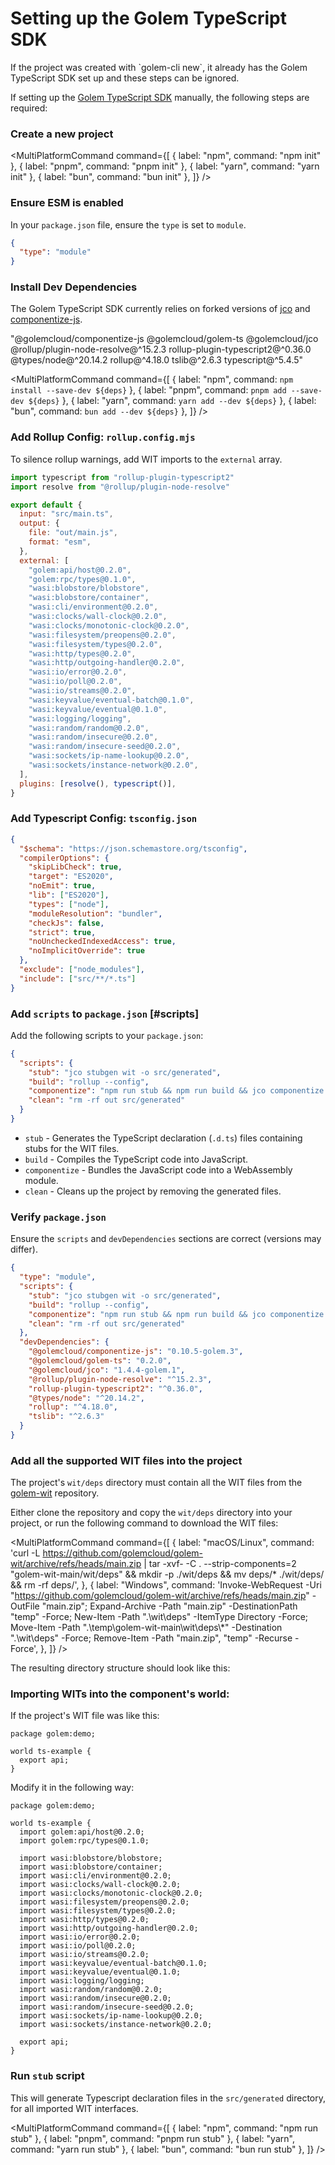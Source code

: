 
# Setting up the Golem TypeScript SDK

<Callout type="warning">
  If the project was created with `golem-cli new`, it already has the Golem TypeScript SDK set up
  and these steps can be ignored.
</Callout>

If setting up the [Golem TypeScript SDK](https://github.com/golemcloud/golem-ts) manually, the following steps are required:

<Steps>

### Create a new project

<MultiPlatformCommand
  command={[
    { label: "npm", command: "npm init" },
    { label: "pnpm", command: "pnpm init" },
    { label: "yarn", command: "yarn init" },
    { label: "bun", command: "bun init" },
  ]}
/>

### Ensure ESM is enabled

In your `package.json` file, ensure the `type` is set to `module`.

```json filename="package.json" {2} copy
{
  "type": "module"
}
```

### Install Dev Dependencies

The Golem TypeScript SDK currently relies on forked versions of [jco](https://github.com/golemcloud/jco) and [componentize-js](https://github.com/golemcloud/componentize-js).

  "@golemcloud/componentize-js @golemcloud/golem-ts @golemcloud/jco @rollup/plugin-node-resolve@^15.2.3 rollup-plugin-typescript2@^0.36.0 @types/node@^20.14.2 rollup@^4.18.0 tslib@^2.6.3 typescript@^5.4.5"

<MultiPlatformCommand
  command={[
    { label: "npm", command: `npm install --save-dev ${deps}` },
    { label: "pnpm", command: `pnpm add --save-dev ${deps}` },
    { label: "yarn", command: `yarn add --dev ${deps}` },
    { label: "bun", command: `bun add --dev ${deps}` },
  ]}
/>

### Add Rollup Config: `rollup.config.mjs`

To silence rollup warnings, add WIT imports to the `external` array.

```js filename="rollup.config.mjs" {10} copy
import typescript from "rollup-plugin-typescript2"
import resolve from "@rollup/plugin-node-resolve"

export default {
  input: "src/main.ts",
  output: {
    file: "out/main.js",
    format: "esm",
  },
  external: [
    "golem:api/host@0.2.0",
    "golem:rpc/types@0.1.0",
    "wasi:blobstore/blobstore",
    "wasi:blobstore/container",
    "wasi:cli/environment@0.2.0",
    "wasi:clocks/wall-clock@0.2.0",
    "wasi:clocks/monotonic-clock@0.2.0",
    "wasi:filesystem/preopens@0.2.0",
    "wasi:filesystem/types@0.2.0",
    "wasi:http/types@0.2.0",
    "wasi:http/outgoing-handler@0.2.0",
    "wasi:io/error@0.2.0",
    "wasi:io/poll@0.2.0",
    "wasi:io/streams@0.2.0",
    "wasi:keyvalue/eventual-batch@0.1.0",
    "wasi:keyvalue/eventual@0.1.0",
    "wasi:logging/logging",
    "wasi:random/random@0.2.0",
    "wasi:random/insecure@0.2.0",
    "wasi:random/insecure-seed@0.2.0",
    "wasi:sockets/ip-name-lookup@0.2.0",
    "wasi:sockets/instance-network@0.2.0",
  ],
  plugins: [resolve(), typescript()],
}
```

### Add Typescript Config: `tsconfig.json`

```json filename="tsconfig.json" copy
{
  "$schema": "https://json.schemastore.org/tsconfig",
  "compilerOptions": {
    "skipLibCheck": true,
    "target": "ES2020",
    "noEmit": true,
    "lib": ["ES2020"],
    "types": ["node"],
    "moduleResolution": "bundler",
    "checkJs": false,
    "strict": true,
    "noUncheckedIndexedAccess": true,
    "noImplicitOverride": true
  },
  "exclude": ["node_modules"],
  "include": ["src/**/*.ts"]
}
```

### Add `scripts` to `package.json` [#scripts]

Add the following scripts to your `package.json`:

```json filename="package.json" {3-6} copy
{
  "scripts": {
    "stub": "jco stubgen wit -o src/generated",
    "build": "rollup --config",
    "componentize": "npm run stub && npm run build && jco componentize -w wit -o out/component_name.wasm out/main.js",
    "clean": "rm -rf out src/generated"
  }
}
```

- `stub` - Generates the TypeScript declaration (`.d.ts`) files containing stubs for the WIT files.
- `build` - Compiles the TypeScript code into JavaScript.
- `componentize` - Bundles the JavaScript code into a WebAssembly module.
- `clean` - Cleans up the project by removing the generated files.

### Verify `package.json`

Ensure the `scripts` and `devDependencies` sections are correct (versions may differ).

```json filename="package.json"
{
  "type": "module",
  "scripts": {
    "stub": "jco stubgen wit -o src/generated",
    "build": "rollup --config",
    "componentize": "npm run stub && npm run build && jco componentize -w wit -o out/component_name.wasm out/main.js",
    "clean": "rm -rf out src/generated"
  },
  "devDependencies": {
    "@golemcloud/componentize-js": "0.10.5-golem.3",
    "@golemcloud/golem-ts": "0.2.0",
    "@golemcloud/jco": "1.4.4-golem.1",
    "@rollup/plugin-node-resolve": "^15.2.3",
    "rollup-plugin-typescript2": "^0.36.0",
    "@types/node": "^20.14.2",
    "rollup": "^4.18.0",
    "tslib": "^2.6.3"
  }
}
```

### Add all the supported WIT files into the project

The project's `wit/deps` directory must contain all the WIT files from the [golem-wit](https://github.com/golemcloud/golem-wit/tree/main/wit/deps) repository.

Either clone the repository and copy the `wit/deps` directory into your project, or run the following command to download the WIT files:

<MultiPlatformCommand
  command={[
    {
      label: "macOS/Linux",
      command:
        'curl -L https://github.com/golemcloud/golem-wit/archive/refs/heads/main.zip | tar -xvf- -C . --strip-components=2 "golem-wit-main/wit/deps" && mkdir -p ./wit/deps && mv deps/* ./wit/deps/ && rm -rf deps/',
    },
    {
      label: "Windows",
      command:
        'Invoke-WebRequest -Uri "https://github.com/golemcloud/golem-wit/archive/refs/heads/main.zip" -OutFile "main.zip"; Expand-Archive -Path "main.zip" -DestinationPath "temp" -Force; New-Item -Path ".\\wit\\deps" -ItemType Directory -Force; Move-Item -Path ".\\temp\\golem-wit-main\\wit\\deps\\*" -Destination ".\\wit\\deps" -Force; Remove-Item -Path "main.zip", "temp" -Recurse -Force',
    },
  ]}
/>

The resulting directory structure should look like this:

<AllWitDeps />

### Importing WITs into the component's world:

If the project's WIT file was like this:

```wit
package golem:demo;

world ts-example {
  export api;
}
```

Modify it in the following way:

```wit
package golem:demo;

world ts-example {
  import golem:api/host@0.2.0;
  import golem:rpc/types@0.1.0;

  import wasi:blobstore/blobstore;
  import wasi:blobstore/container;
  import wasi:cli/environment@0.2.0;
  import wasi:clocks/wall-clock@0.2.0;
  import wasi:clocks/monotonic-clock@0.2.0;
  import wasi:filesystem/preopens@0.2.0;
  import wasi:filesystem/types@0.2.0;
  import wasi:http/types@0.2.0;
  import wasi:http/outgoing-handler@0.2.0;
  import wasi:io/error@0.2.0;
  import wasi:io/poll@0.2.0;
  import wasi:io/streams@0.2.0;
  import wasi:keyvalue/eventual-batch@0.1.0;
  import wasi:keyvalue/eventual@0.1.0;
  import wasi:logging/logging;
  import wasi:random/random@0.2.0;
  import wasi:random/insecure@0.2.0;
  import wasi:random/insecure-seed@0.2.0;
  import wasi:sockets/ip-name-lookup@0.2.0;
  import wasi:sockets/instance-network@0.2.0;

  export api;
}
```

### Run `stub` script

This will generate Typescript declaration files in the `src/generated` directory, for all imported WIT interfaces.

<MultiPlatformCommand
  command={[
    { label: "npm", command: "npm run stub" },
    { label: "pnpm", command: "pnpm run stub" },
    { label: "yarn", command: "yarn run stub" },
    { label: "bun", command: "bun run stub" },
  ]}
/>

</Steps>
